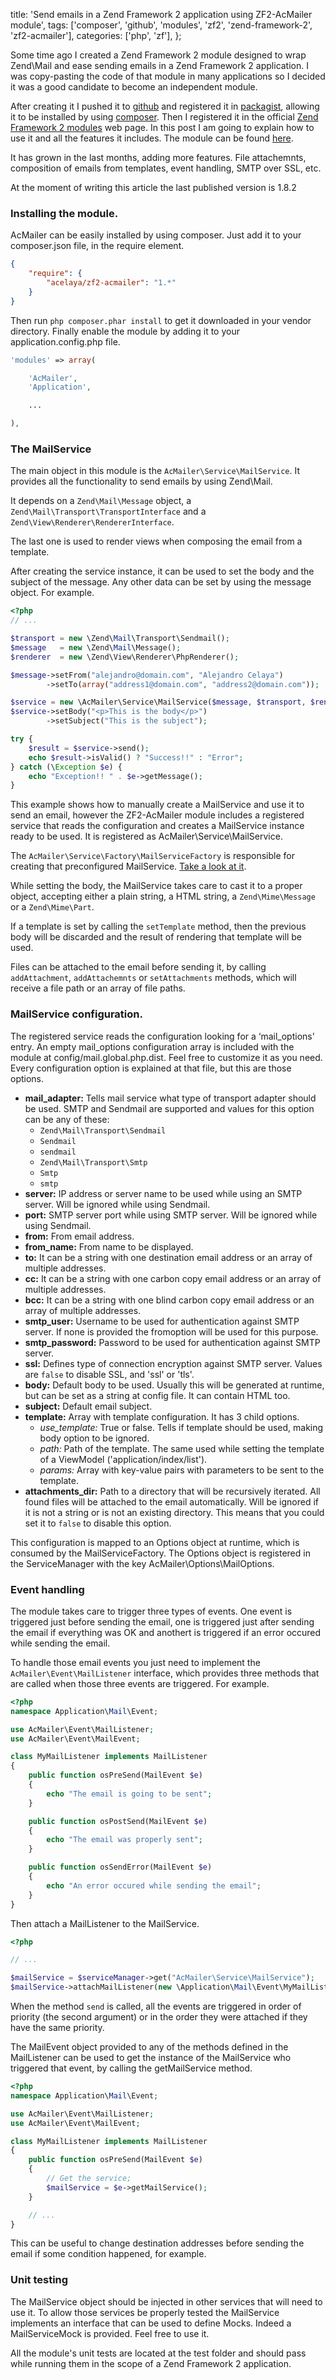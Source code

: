   title: 'Send emails in a Zend Framework 2 application using ZF2-AcMailer module',
  tags: ['composer', 'github', 'modules', 'zf2', 'zend-framework-2', 'zf2-acmailer'],
  categories: ['php', 'zf'],
};

Some time ago I created a Zend Framework 2 module designed to wrap Zend\Mail and ease sending emails in a Zend Framework 2 application. I was copy-pasting the code of that module in many applications so I decided it was a good candidate to become an independent module.

After creating it I pushed it to [github](https://github.com/) and registered it in [packagist](https://packagist.org/), allowing it to be installed by using [composer](https://getcomposer.org/). Then I registered it in the official [Zend Framework 2 modules](https://zfmodules.com/) web page. In this post I am going to explain how to use it and all the features it includes. The module can be found [here](https://github.com/acelaya/ZF2-AcMailer).

It has grown in the last months, adding more features. File attachemnts, composition of emails from templates, event handling, SMTP over SSL, etc.

At the moment of writing this article the last published version is 1.8.2

### Installing the module.

AcMailer can be easily installed by using composer. Just add it to your composer.json file, in the require element.

```json
{
    "require": {
        "acelaya/zf2-acmailer": "1.*"
    }
}
```

Then run `php composer.phar install` to get it downloaded in your vendor directory. Finally enable the module by adding it to your application.config.php file.

```php
'modules' => array(

    'AcMailer',
    'Application',

    ...

),
```

### The MailService

The main object in this module is the `AcMailer\Service\MailService`. It provides all the functionality to send emails by using Zend\Mail.

It depends on a `Zend\Mail\Message` object, a `Zend\Mail\Transport\TransportInterface` and a `Zend\View\Renderer\RendererInterface`.

The last one is used to render views when composing the email from a template.

After creating the service instance, it can be used to set the body and the subject of the message. Any other data can be set by using the message object. For example.

```php
<?php
// ...

$transport = new \Zend\Mail\Transport\Sendmail();
$message   = new \Zend\Mail\Message();
$renderer  = new \Zend\View\Renderer\PhpRenderer();

$message->setFrom("alejandro@domain.com", "Alejandro Celaya")
        ->setTo(array("address1@domain.com", "address2@domain.com"));

$service = new \AcMailer\Service\MailService($message, $transport, $renderer);
$service->setBody("<p>This is the body</p>")
        ->setSubject("This is the subject");

try {
    $result = $service->send();
    echo $result->isValid() ? "Success!!" : "Error";
} catch (\Exception $e) {
    echo "Exception!! " . $e->getMessage();
}
```

This example shows how to manually create a MailService and use it to send an email, however the ZF2-AcMailer module includes a registered service that reads the configuration and creates a MailService instance ready to be used. It is registered as AcMailer\Service\MailService.

The `AcMailer\Service\Factory\MailServiceFactory` is responsible for creating that preconfigured MailService. [Take a look at it](https://github.com/acelaya/ZF2-AcMailer/blob/master/src/AcMailer/Service/Factory/MailServiceFactory.php).

While setting the body, the MailService takes care to cast it to a proper object, accepting either a plain string, a HTML string, a `Zend\Mime\Message` or a `Zend\Mime\Part`.

If a template is set by calling the `setTemplate` method, then the previous body will be discarded and the result of rendering that template will be used.

Files can be attached to the email before sending it, by calling `addAttachment`, `addAttachemnts` or `setAttachments` methods, which will receive a file path or an array of file paths.

### MailService configuration.

The registered service reads the configuration looking for a ‘mail_options' entry. An empty mail_options configuration array is included with the module at config/mail.global.php.dist. Feel free to customize it as you need. Every configuration option is explained at that file, but this are those options.

* **mail_adapter:** Tells mail service what type of transport adapter should be used. SMTP and Sendmail are supported and values for this option can be any of these:
    * `Zend\Mail\Transport\Sendmail`
    * `Sendmail`
    * `sendmail`
    * `Zend\Mail\Transport\Smtp`
    * `Smtp`
    * `smtp`
* **server:** IP address or server name to be used while using an SMTP server. Will be ignored while using Sendmail.
* **port:** SMTP server port while using SMTP server. Will be ignored while using Sendmail.
* **from:** From email address.
* **from_name:** From name to be displayed.
* **to:** It can be a string with one destination email address or an array of multiple addresses.
* **cc:** It can be a string with one carbon copy email address or an array of multiple addresses.
* **bcc:** It can be a string with one blind carbon copy email address or an array of multiple addresses.
* **smtp_user:** Username to be used for authentication against SMTP server. If none is provided the fromoption will be used for this purpose.
* **smtp_password:** Password to be used for authentication against SMTP server.
* **ssl:** Defines type of connection encryption against SMTP server. Values are `false` to disable SSL, and 'ssl' or 'tls'.
* **body:** Default body to be used. Usually this will be generated at runtime, but can be set as a string at config file. It can contain HTML too.
* **subject:** Default email subject.
* **template:** Array with template configuration. It has 3 child options.
    * _use_template:_ True or false. Tells if template should be used, making body option to be ignored.
    * _path:_ Path of the template. The same used while setting the template of a ViewModel ('application/index/list').
    * _params:_ Array with key-value pairs with parameters to be sent to the template.
* **attachments_dir:** Path to a directory that will be recursively iterated. All found files will be attached to the email automatically. Will be ignored if it is not a string or is not an existing directory. This means that you could set it to `false` to disable this option.

This configuration is mapped to an Options object at runtime, which is consumed by the MailServiceFactory. The Options object is registered in the ServiceManager with the key AcMailer\Options\MailOptions.

### Event handling

The module takes care to trigger three types of events. One event is triggered just before sending the email, one is triggered just after sending the email if everything was OK and anothert is triggered if an error occured while sending the email.

To handle those email events you just need to implement the `AcMailer\Event\MailListener` interface, which provides three methods that are called when those three events are triggered. For example.

```php
<?php
namespace Application\Mail\Event;

use AcMailer\Event\MailListener;
use AcMailer\Event\MailEvent;

class MyMailListener implements MailListener
{
    public function osPreSend(MailEvent $e)
    {
        echo "The email is going to be sent";
    }

    public function osPostSend(MailEvent $e)
    {
        echo "The email was properly sent";
    }

    public function osSendError(MailEvent $e)
    {
        echo "An error occured while sending the email";
    }
}
```

Then attach a MailListener to the MailService.

```php
<?php

// ...

$mailService = $serviceManager->get("AcMailer\Service\MailService");
$mailService->attachMailListener(new \Application\Mail\Event\MyMailListener(), 5);
```

When the method `send` is called, all the events are triggered in order of priority (the second argument) or in the order they were attached if they have the same priority.

The MailEvent object provided to any of the methods defined in the MailListener can be used to get the instance of the MailService who triggered that event, by calling the getMailService method.

```php
<?php
namespace Application\Mail\Event;

use AcMailer\Event\MailListener;
use AcMailer\Event\MailEvent;

class MyMailListener implements MailListener
{
    public function osPreSend(MailEvent $e)
    {
        // Get the service;
        $mailService = $e->getMailService();
    }

    // ...
}
```

This can be useful to change destination addresses before sending the email if some condition happened, for example.

### Unit testing

The MailService object should be injected in other services that will need to use it. To allow those services be properly tested the MailService implements an interface that can be used to define Mocks. Indeed a MailServiceMock is provided. Feel free to use it.

All the module's unit tests are located at the test folder and should pass while running them in the scope of a Zend Framework 2 application.
